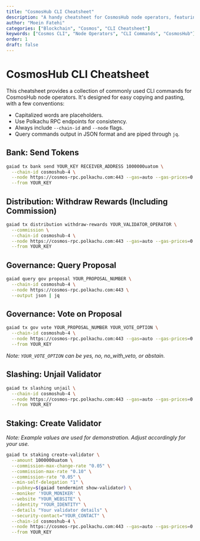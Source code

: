 ```yaml
---
title: "CosmosHub CLI Cheatsheet"
description: "A handy cheatsheet for CosmosHub node operators, featuring commonly used CLI commands for quick reference and use."
author: "Moein Fatehi"
categories: ["Blockchain", "Cosmos", "CLI Cheatsheet"]
keywords: ["Cosmos CLI", "Node Operators", "CLI Commands", "CosmosHub"]
order: 1
draft: false
---
```


# CosmosHub CLI Cheatsheet

This cheatsheet provides a collection of commonly used CLI commands for CosmosHub node operators. It's designed for easy copying and pasting, with a few conventions:

- Capitalized words are placeholders.
- Use Polkachu RPC endpoints for consistency.
- Always include `--chain-id` and `--node` flags.
- Query commands output in JSON format and are piped through `jq`.

## Bank: Send Tokens
```bash
gaiad tx bank send YOUR_KEY RECEIVER_ADDRESS 1000000uatom \
  --chain-id cosmoshub-4 \
  --node https://cosmos-rpc.polkachu.com:443 --gas=auto --gas-prices=0.005uatom --gas-adjustment=1.5 \
  --from YOUR_KEY
```

## Distribution: Withdraw Rewards (Including Commission)
```bash
gaiad tx distribution withdraw-rewards YOUR_VALIDATOR_OPERATOR \
  --commission \
  --chain-id cosmoshub-4 \
  --node https://cosmos-rpc.polkachu.com:443 --gas=auto --gas-prices=0.005uatom --gas-adjustment=1.5 \
  --from YOUR_KEY
```

## Governance: Query Proposal
```bash
gaiad query gov proposal YOUR_PROPOSAL_NUMBER \
  --chain-id cosmoshub-4 \
  --node https://cosmos-rpc.polkachu.com:443 \
  --output json | jq
```

## Governance: Vote on Proposal
```bash
gaiad tx gov vote YOUR_PROPOSAL_NUMBER YOUR_VOTE_OPTION \
  --chain-id cosmoshub-4 \
  --node https://cosmos-rpc.polkachu.com:443 --gas=auto --gas-prices=0.005uatom --gas-adjustment=1.5 \
  --from YOUR_KEY
```
*Note: `YOUR_VOTE_OPTION` can be yes, no, no_with_veto, or abstain.*

## Slashing: Unjail Validator
```bash
gaiad tx slashing unjail \
  --chain-id cosmoshub-4 \
  --node https://cosmos-rpc.polkachu.com:443 --gas=auto --gas-prices=0.005uatom --gas-adjustment=1.5 \
  --from YOUR_KEY
```

## Staking: Create Validator
*Note: Example values are used for demonstration. Adjust accordingly for your use.*
```bash
gaiad tx staking create-validator \
  --amount 1000000uatom \
  --commission-max-change-rate "0.05" \
  --commission-max-rate "0.10" \
  --commission-rate "0.05" \
  --min-self-delegation "1" \
  --pubkey=$(gaiad tendermint show-validator) \
  --moniker 'YOUR_MONIKER' \
  --website "YOUR_WEBSITE" \
  --identity "YOUR_IDENTITY" \
  --details "Your validator details" \
  --security-contact="YOUR_CONTACT" \
  --chain-id cosmoshub-4 \
  --node https://cosmos-rpc.polkachu.com:443 --gas=auto --gas-prices=0.005uatom --gas-adjustment=1.5 \
  --from YOUR_KEY
```

